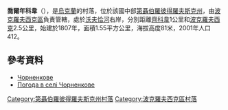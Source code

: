 {{coord|47|58|36|N|36|9|29|E|scale:30000_region:UA|display=title}}

'''喬爾年科韋'''（{{lang-uk|Чорненкове}}），是[[烏克蘭|烏克蘭]]的村落，位於該國中部[[第聶伯羅彼得羅夫斯克州|第聶伯羅彼得羅夫斯克州]]，由[[波克羅夫西克區|波克羅夫西克區]]負責管轄，處於[[沃夫恰河|沃夫恰河]]右岸，分別距離[[齊科韋|齊科韋]]1公里和[[波克羅夫西克|波克羅夫西克]]2.5公里，始建於1807年，面積1.55平方公里，海拔高度81米，2001年人口412。

==參考資料==
* [http://gska2.rada.gov.ua/pls/z7502/A005?rdat1=29.01.2010&rf7571=6061 Чорненкове]{{dead link|date=2017年12月 |bot=InternetArchiveBot |fix-attempted=yes }}
* [http://weather.in.ua/ua/dnepropetrovskaja/28488 Погода в селі Чорненкове]{{Wayback|url=http://weather.in.ua/ua/dnepropetrovskaja/28488 |date=20201029201047 }}

{{DEFAULTSORT:Чорненкове}}
[[Category:第聶伯羅彼得羅夫斯克州村落|Category:第聶伯羅彼得羅夫斯克州村落]]
[[Category:波克羅夫西克區村落|Category:波克羅夫西克區村落]]


{{Dnipropetrovsk-geo-stub}}